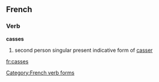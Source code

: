 ==French==
===Verb===
'''casses'''
#second person singular present indicative form of [[casser]]

[[Category:French verb forms]]

[[fr:casses]]